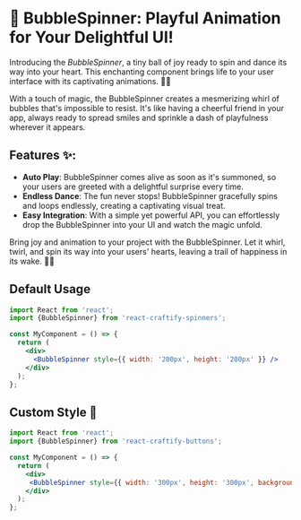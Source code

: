 
<Meta title="Spinners/BubbleSpinner" component={BubbleSpinner} />

# 🎈 BubbleSpinner: Playful Animation for Your Delightful UI!

Introducing the *BubbleSpinner*, a tiny ball of joy ready to spin and dance its way into your heart. This enchanting component brings life to your user interface with its captivating animations. 🎈🌀

With a touch of magic, the BubbleSpinner creates a mesmerizing whirl of bubbles that's impossible to resist. It's like having a cheerful friend in your app, always ready to spread smiles and sprinkle a dash of playfulness wherever it appears.

## Features ✨:

- **Auto Play**: BubbleSpinner comes alive as soon as it's summoned, so your users are greeted with a delightful surprise every time.
- **Endless Dance**: The fun never stops! BubbleSpinner gracefully spins and loops endlessly, creating a captivating visual treat.
- **Easy Integration**: With a simple yet powerful API, you can effortlessly drop the BubbleSpinner into your UI and watch the magic unfold.

Bring joy and animation to your project with the BubbleSpinner. Let it whirl, twirl, and spin its way into your users' hearts, leaving a trail of happiness in its wake. 🎉✨

## Default Usage

```jsx
import React from 'react';
import {BubbleSpinner} from 'react-craftify-spinners';  

const MyComponent = () => {
  return (
    <div>
      <BubbleSpinner style={{ width: '200px', height: '200px' }} />
    </div>
  );
};

```

## Custom Style 🎨

```jsx
import React from 'react';
import {BubbleSpinner} from 'react-craftify-buttons';  

const MyComponent = () => {
  return (
    <div>
     <BubbleSpinner style={{ width: '300px', height: '300px', backgroundColor: 'lightgray' }} />
    </div>
  );
};

```


